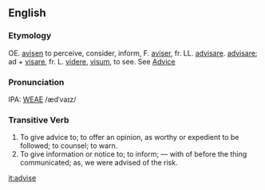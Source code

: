 ==English==
===Etymology===
OE. [[avisen]] to perceive, consider, inform, F. [[aviser]], fr. LL. [[advisare]]. [[advisare]]; ad + [[visare]], fr. L. [[videre]], [[visum]], to see.  See [[Advice]]

===Pronunciation===
IPA: [[WEAE]] /ædˈvaɪz/

===Transitive Verb===
# To give advice to; to offer an opinion, as worthy or expedient to be followed; to counsel; to warn.
# To give information or notice to; to inform; &mdash; with of before the thing communicated; as, we were advised of the risk.

[[it:advise]]